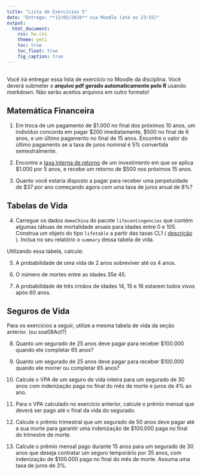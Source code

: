 ```yaml
---
title: "Lista de Exercícios 5"
date: "Entrega: **13/05/2018** via Moodle (até as 23:55)"
output: 
  html_document: 
    css: hw.css
    theme: yeti
    toc: true
    toc_float: true
    fig_caption: true
---
```


## 

Você irá entregar essa lista de exercício no Moodle da disciplina. Você deverá submeter o **arquivo pdf gerado automaticamente pelo R** usando *markdown*. Não serão aceitos arquivos em outro formato!



## Matemática Financeira

1) Em troca de um pagamento de \$1.000 no final dos próximos 10 anos, um indivíduo concorda em pagar \$200 imediatamente, \$500 no final de 6 anos, e um último pagamento no final de 15 anos. Encontre o valor do último pagamento se a taxa de juros nominal é 5% convertida semestralmente.

2) Encontre a [taxa interna de retorno](https://pt.wikipedia.org/wiki/Taxa_interna_de_retorno) de um investimento em que se aplica \$1.000 por 5 anos, e recebe um retorno de \$500 nos próximos 15 anos.

3) Quanto você estaria disposto a pagar para receber uma perpetuidade de \$37 por ano começando agora com uma taxa de juros anual de 8%?


## Tabelas de Vida

4) Carregue os dados `demoChina` do pacote `lifecontingencies` que contém algumas tábuas de mortalidade anuais para idades entre 0 e 105. Construa um objeto do tipo `lifetable` a partir das taxas CL1 ( [descrição](https://mort.soa.org/ViewTable.aspx?&TableIdentity=50001) ). Inclua no seu relatório o `summary` dessa tabela de vida.

Utilizando essa tabela, calcule:

5) A probabilidade de uma vida de 2 anos sobreviver até os 4 anos.

6) O número de mortes entre as idades 35e 45.

7) A probabilidade de três irmãos de idades 14, 15 e 16 estarem todos vivos após 60 anos.


## Seguros de Vida

Para os exercícios a seguir, utilize a mesma tabela de vida da seção anterior. (ou soa08Act?)


8) Quanto um segurado de 25 anos deve pagar para receber \$100.000 quando ele completar 65 anos?


9) Quanto um segurado de 25 anos deve pagar para receber \$100.000 quando ele morrer ou completar 65 anos?


10) Calcule o VPA de um seguro de vida inteira para um segurado de 30 anos com indenização paga no final do mês de morte e juros de 4\% ao ano.


11) Para o VPA calculado no exercício anterior, calcule o prêmio mensal que deverá ser pago até o final da vida do segurado.


12) Calcule o prêmio trimestral que um segurado de 50 anos deve pagar até a sua morte para garantir uma indenização de \$100.000 paga no final do trimestre de morte.


13) Calcule o prêmio mensal pago durante 15 anos para um segurado de 30 anos que deseja contratar um seguro temporário por 35 anos, com indenização de \$100.000 paga no final do mês de morte. Assuma uma taxa de juros de 3%.

